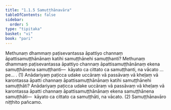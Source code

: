 ```yaml
---
title: "1.1.5 Samuṭṭhānavāra"
tableOfContents: false
sidebar:
  order: 5
type: "tipitaka"
basket: "vi"
book: "pari"
---
```



<DynamicBreadcrumb />

<Division number="184" book="pari" bookNo="5" page="80">

<Paragraph number="579" book="pari">
Methunaṃ dhammaṃ paṭisevantassa āpattiyo channaṃ āpattisamuṭṭhānānaṃ katihi samuṭṭhānehi samuṭṭhanti? Methunaṃ dhammaṃ paṭisevantassa āpattiyo channaṃ āpattisamuṭṭhānānaṃ ekena samuṭṭhānena samuṭṭhanti—  kāyato ca cittato ca samuṭṭhanti, na vācato …pe… . (1)
</Paragraph>

<Paragraph number="580" book="pari">
Anādariyaṃ paṭicca udake uccāraṃ vā passāvaṃ vā kheḷaṃ vā karontassa āpatti channaṃ āpattisamuṭṭhānānaṃ katihi samuṭṭhānehi samuṭṭhāti? Anādariyaṃ paṭicca udake uccāraṃ vā passāvaṃ vā kheḷaṃ vā karontassa āpatti channaṃ āpattisamuṭṭhānānaṃ ekena samuṭṭhānena samuṭṭhāti—  kāyato ca cittato ca samuṭṭhāti, na vācato. (2)

</Paragraph>
</Division>

<Paragraph number="581" type="center" book="pari">
Samuṭṭhānavāro niṭṭhito pañcamo.
</Paragraph>